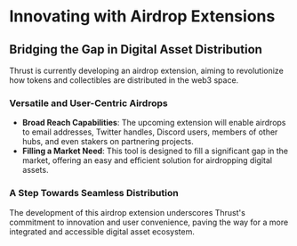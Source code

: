 # Innovating with Airdrop Extensions

## Bridging the Gap in Digital Asset Distribution

Thrust is currently developing an airdrop extension, aiming to revolutionize how tokens and collectibles are distributed in the web3 space.

### Versatile and User-Centric Airdrops

- **Broad Reach Capabilities**: The upcoming extension will enable airdrops to email addresses, Twitter handles, Discord users, members of other hubs, and even stakers on partnering projects.
- **Filling a Market Need**: This tool is designed to fill a significant gap in the market, offering an easy and efficient solution for airdropping digital assets.

### A Step Towards Seamless Distribution

The development of this airdrop extension underscores Thrust's commitment to innovation and user convenience, paving the way for a more integrated and accessible digital asset ecosystem.